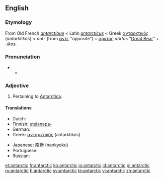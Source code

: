 {{also|Antarctic}}
==English==

===Etymology===
From Old French ''[[antarctique]]'' < Latin ''[[antarcticus]]'' < Greek [[ανταρκτικός]] (''antarktikós'') < ''ant-'' (from [[αντί]], “opposite”) + [[άρκτος]] ''arktos'' “[[Great Bear]]” + ''[[-ic|-ikos]]''.

===Pronunciation===
* {{a|RP}}
** {{IPA|/ænˈtɑːktɪk/}}

===Adjective===
{{en-adj}}

# Pertaining to [[Antarctica]].

====Translations====
{{trans-top}}
* Dutch: {{t-|nl|antarctisch}}
* Finnish: [[etelänapa-]]
* German: {{t+|de|antarktisch}}
* Greek: [[ανταρκτικός]] (antarktikós)
{{trans-mid}}
* Japanese: [[南極]] (nankyoku)
* Portuguese: {{t+|pt|antártico}}
* Russian: {{t+|ru|антарктический|tr=antarktíčeskij|sc=Cyrl}}
{{trans-bottom}}

{{rfc}}

[[et:antarctic]]
[[fr:antarctic]]
[[ko:antarctic]]
[[io:antarctic]]
[[id:antarctic]]
[[pl:antarctic]]
[[ru:antarctic]]
[[fi:antarctic]]
[[sv:antarctic]]
[[te:antarctic]]
[[vi:antarctic]]
[[zh:antarctic]]